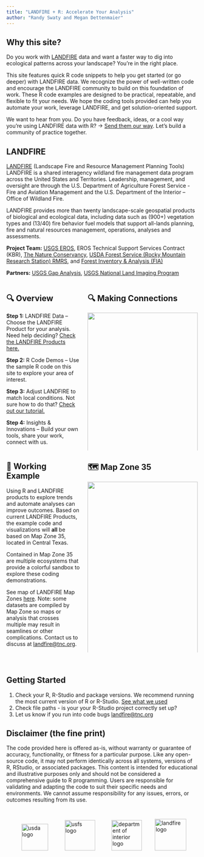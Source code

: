 ```yaml
---
title: "LANDFIRE + R: Accelerate Your Analysis"
author: "Randy Swaty and Megan Dettenmaier"
---
```


## Why this site?

Do you work with [LANDFIRE](https://landfire.gov){target="blank"} data and want a faster way to dig into ecological patterns across your landscape? You’re in the right place.

This site features quick R code snippets to help you get started (or go deeper) with LANDFIRE data. We recognize the power of well-written code and encourage the LANDFIRE community to build on this foundation of work. These R code examples are designed to be practical, repeatable, and flexible to fit your needs. We hope the coding tools provided can help you automate your work, leverage LANDFIRE, and get solution-oriented support.

We want to hear from you. Do you have feedback, ideas, or a cool way you’re using LANDFIRE data with R? -> [Send them our way](mailto:landfire@tnc.org){target="blank"}. Let’s build a community of practice together.

## LANDFIRE
 
[LANDFIRE](https://landfire.gov){target="blank"} (Landscape Fire and Resource Management Planning Tools) LANDFIRE is a shared interagency wildland fire management data program across the United States and Territories. Leadership, management, and oversight are through the U.S. Department of Agriculture Forest Service - Fire and Aviation Management and the U.S. Department of the Interior – Office of Wildland Fire.
 
LANDFIRE provides more than twenty landscape-scale geospatial products of biological and ecological data, including data such as (900+) vegetation types and (13/40) fire behavior fuel models that support all-lands planning, fire and natural resources management, operations, analyses and assessments.   
 
**Project Team:** [USGS EROS](https://www.usgs.gov/centers/eros){target="blank"}, EROS Technical Support Services Contract (KBR), [The Nature Conservancy](https://www.nature.org/en-us/){target="blank"}, [USDA Forest Service (Rocky Mountain Research Station) RMRS](https://research.fs.usda.gov/rmrs){target="blank"}, and [Forest Inventory & Analysis (FIA)](https://research.fs.usda.gov/programs/fia){target="blank"}
 
**Partners:** [USGS Gap Analysis](https://www.usgs.gov/programs/gap-analysis-project){target="blank"}, [USGS National Land Imaging Program](https://www.usgs.gov/programs/national-land-imaging-program){target="blank"} 

::: {.columns}

::: {.column width="40%"}
## 🔍 Overview

**Step 1:** LANDFIRE Data – Choose the LANDFIRE Product for your analysis. 
Need help deciding? [Check the LANDFIRE Products here.](https://landfire-tnc.github.io/LANDFIRE_101/1_what-is-landfire.html){target="blank"}  

**Step 2:** R Code Demos – Use the sample R code on this site to explore your area of interest.

**Step 3:** Adjust LANDFIRE to match local conditions.
Not sure how to do that? [Check out our tutorial.](https://conservationgateway.org/ConservationPractices/FireLandscapes/LANDFIRE/Documents/ModifyingLF_DataGuide_V1.pdf){target="blank"}   

**Step 4:** Insights & Innovations – Build your own tools, share your work, connect with us.

:::

::: {.column width="60%"}
## 🔍 Making Connections
![](assets/connect.png){fig-alt="4 boxes LANDFIRE Data, R code toolkit (you are here), Tinker around, Insights and Innovations." width="100%"}
::: 

:::


::: {.columns}

::: {.column width="40%"}
## 🔧 Working Example

Using R and LANDFIRE products to explore trends and automate analyses can improve outcomes. Based on current LANDFIRE Products, the example code and visualizations will **all** be based on Map Zone 35, located in Central Texas.   

Contained in Map Zone 35 are multiple ecosystems that provide a colorful sandbox to explore these coding demonstrations.

See map of LANDFIRE Map Zones [here](https://landfirereview.org/IMG/USmapzones-v1_July2015.jpg){target="blank"}.  Note: some datasets are compiled by Map Zone so maps or analysis that crosses multiple may result in seamlines or other complications.  Contact us to discuss at [landfire@tnc.org](mailto:landfire@tnc.org){target="blank"}. 

:::

::: {.column width="60%"}
## 🗺 Map Zone 35
![](assets/mz35.jpg){fig-alt="A map of LANDFIRE Map Zone 35, which is a large circular area in central Texas." width="100%"}


:::

:::


<br>

## Getting Started


1. Check your R, R-Studio and package versions. We recommend running the most current version of R or R-Studio. [See what we used](about.qmd){target="blank"} 
2. Check file paths - is your your R-Studio project correctly set up?
3. Let us know if you run into code bugs [landfire@tnc.org](mailto:landfire@tnc.org){target="blank"}


## Disclaimer (the fine print)

The code provided here is offered as-is, without warranty or guarantee of accuracy, functionality, or fitness for a particular purpose. Like any open-source code, it may not perform identically across all systems, versions of R, RStudio, or associated packages. This content is intended for educational and illustrative purposes only and should not be considered a comprehensive guide to R programming. Users are responsible for validating and adapting the code to suit their specific needs and environments. We cannot assume responsibility for any issues, errors, or outcomes resulting from its use.

::: {.logo-row style="display: flex; justify-content: space-around; align-items: center; margin-top: 2em;"}

<img src="assets/usda.png" alt="usda logo" style="height: 70px; margin: 0 20px;"/>
<img src="assets/usfs.png" alt="usfs logo" style="height: 80px; margin: 0 20px;" />
<img src="assets/doi.png" alt="department of interior logo" style="height: 80px; margin: 0 20px;" />
<img src="assets/LANDFIRE.png" alt="landfire logo" style="height: 83px; margin: 0 10px;"/>
:::
